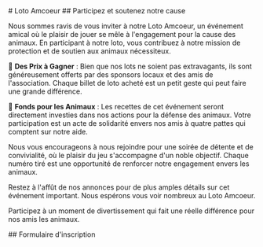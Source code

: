 
<TitlePanel>
# Loto Amcoeur 





</TitlePanel>
<TextPanel>
## Participez et soutenez notre cause

Nous sommes ravis de vous inviter à notre Loto Amcoeur, un événement amical où le plaisir de jouer se mêle à l'engagement pour la cause des animaux. En participant à notre loto, vous contribuez à notre mission de protection et de soutien aux animaux nécessiteux.

🐾 **Des Prix à Gagner** : Bien que nos lots ne soient pas extravagants, ils sont généreusement offerts par des sponsors locaux et des amis de l'association. Chaque billet de loto acheté est un petit geste qui peut faire une grande différence.

🐾 **Fonds pour les Animaux** : Les recettes de cet événement seront directement investies dans nos actions pour la défense des animaux. Votre participation est un acte de solidarité envers nos amis à quatre pattes qui comptent sur notre aide.

Nous vous encourageons à nous rejoindre pour une soirée de détente et de convivialité, où le plaisir du jeu s'accompagne d'un noble objectif. Chaque numéro tiré est une opportunité de renforcer notre engagement envers les animaux.

Restez à l'affût de nos annonces pour de plus amples détails sur cet événement important. Nous espérons vous voir nombreux au Loto Amcoeur.

Participez à un moment de divertissement qui fait une réelle différence pour nos amis les animaux.

</TextPanel>
<TextPanel>
## Formulaire d'inscription
</TextPanel>

<ReservationForm />
